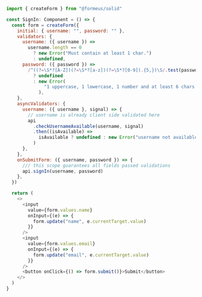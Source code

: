 ```js showLineNumbers
import { createForm } from "@formeus/solid"

const SignIn: Component = () => {
  const form = createForm({
    initial: { username: "", password: "" },
    validators: {
      username: ({ username }) =>
        username.length == 0
          ? new Error("Must contain at least 1 char.")
          : undefined,
      password: ({ password }) =>
        /^((?=\S*?[A-Z])(?=\S*?[a-z])(?=\S*?[0-9]).{5,})\S/.test(password)
          ? undefined
          : new Error(
              "1 uppercase, 1 lowercase, 1 number and at least 6 chars."
            ),
    },
    asyncValidators: {
      username: ({ username }, signal) => {
        // username is already client side validated here
        api
          .checkUsernameAvailable(username, signal)
          .then((isAvailable) =>
            isAvailable ? undefined : new Error("username not available")
          )
      },
    },
    onSubmitForm: ({ username, password }) => {
      /// this scope guarantees all fields passed validations
      api.signIn(username, password)
    },
  })

  return (
    <>
      <input
        value={form.values.name}
        onInput={(e) => {
          form.update("name", e.currentTarget.value)
        }}
      />
      <input
        value={form.values.email}
        onInput={(e) => {
          form.update("email", e.currentTarget.value)
        }}
      />
      <button onClick={() => form.submit()}>Submit</button>
    </>
  )
}
```
